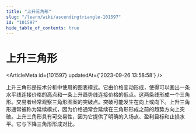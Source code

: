 ```yaml
---
title: "上升三角形"
slug: "/learn/wiki/ascendingtriangle-101597"
id: "101597"
hide_table_of_contents: true
---
```



# 上升三角形

<ArticleMeta id={101597} updatedAt={'2023-09-26 13:58:58'} />
<div className='border-solid border-b border-t-0 my-4 border-[var(--ifm-color-gray-300)]' />

上升三角形是技术分析中使用的图表模式。它由价格变动形成，使得可以画出一条水平线连接价格的高点和一条上升趋势线连接价格的低点。这两条线形成一个三角形。交易者经常观察三角形图案的突破点。突破可能发生在向上或向下。上升三角形通常被称为延续模式，因为价格通常会延续在三角形形成之前的趋势方向上突破。上升三角形具有可交易性，因为它提供了明确的入场点、盈利目标和止损水平。它与下降三角形形成对比。
